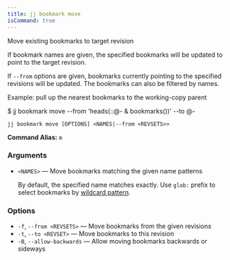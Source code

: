 ```yaml
---
title: jj bookmark move
isCommand: true
---
```


Move existing bookmarks to target revision

If bookmark names are given, the specified bookmarks will be updated to point to the target revision.

If `--from` options are given, bookmarks currently pointing to the specified revisions will be updated. The bookmarks can also be filtered by names.

Example: pull up the nearest bookmarks to the working-copy parent

$ jj bookmark move --from 'heads(::@- & bookmarks())' --to @-

```shell title="Usage"
jj bookmark move [OPTIONS] <NAMES|--from <REVSETS>>
```

**Command Alias:** `m`

### Arguments

- `<NAMES>` — Move bookmarks matching the given name patterns

  By default, the specified name matches exactly. Use `glob:` prefix to select bookmarks by [wildcard pattern].

  [wildcard pattern]: https://jj-vcs.github.io/jj/latest/revsets/#string-patterns

### Options

- `-f`, `--from <REVSETS>` — Move bookmarks from the given revisions
- `-t`, `--to <REVSET>` — Move bookmarks to this revision
- `-B`, `--allow-backwards` — Allow moving bookmarks backwards or sideways

